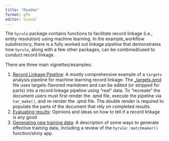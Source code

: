 ```yaml
---
title: "Readme"
format: gfm
editor: visual
---
```


The `hyrule` package contains functions to facilitate record linkage (i.e., entity resolution) using machine learning. In the example_workflow subdirectory, there is a fully worked out linkage pipeline that demonstrates how `hyrule`, along with a few other packages, can be combined/used to conduct record linkage.

There are three main vignettes/examples:

1.  [Record Linkage Pipeline](example_workflow/_targets.md): A mostly comprehensive example of a `targets` analysis pipeline for machine learning record linkage. The [\_targets.qmd](_targets.qmd) file uses targets-flavored markdown and can be edited (or stripped for parts) into a record linkage pipeline using "real" data. To "recreate" the document users must first render the .qmd file, execute the pipeline via `tar_make()`, and re-render the .qmd file. The double render is required to populate the parts of the document that rely on completed results.
2.  [Evaluating results](example_workflow/eval_link_res.md): Opinions and ideas on how to tell if a record linkage is any good
3.  [Generating new training data](example_workflow/train_pairs.md): A description of some ways to generate effective training data, including a review of the `hyrule::matchmaker()` function/shiny app.
